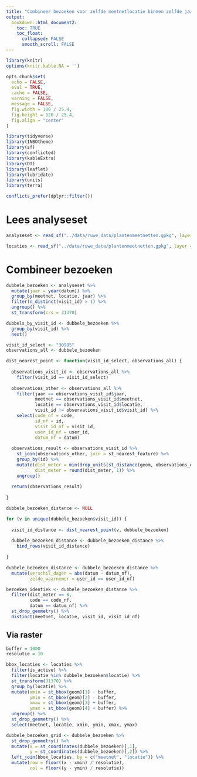 ```yaml
---
title: "Combineer bezoeken voor zelfde meetnetlocatie binnen zelfde jaar"
output:
  bookdown::html_document2:
    toc: TRUE
    toc_float:
      collapsed: FALSE
      smooth_scroll: FALSE
---
```


```r
library(knitr)
options(knitr.kable.NA = '')

opts_chunk$set(
  echo = FALSE, 
  eval = TRUE,
  cache = FALSE,
  warning = FALSE,
  message = FALSE,
  fig.width = 180 / 25.4,
  fig.height = 120 / 25.4,
  fig.align = "center"
)

```

```r

library(tidyverse)
library(INBOtheme)
library(sf)
library(conflicted)
library(kableExtra)
library(DT)
library(leaflet)
library(lubridate)
library(units)
library(terra)

conflicts_prefer(dplyr::filter())
```

# Lees analyseset

```r
analyseset <- read_sf("../data/ruwe_data/plantenmeetnetten.gpkg", layer = "analyseset")

locaties <- read_sf("../data/ruwe_data/plantenmeetnetten.gpkg", layer = "locaties")
```



# Combineer bezoeken

```r

dubbele_bezoeken <- analyseset %>%
  mutate(jaar = year(datum)) %>%
  group_by(meetnet, locatie, jaar) %>%
  filter(n_distinct(visit_id) > 1) %>%
  ungroup() %>%
  st_transform(crs = 31370)

dubbels_by_visit_id <- dubbele_bezoeken %>%
  group_by(visit_id) %>%
  nest()

visit_id_select <- "30985"
observations_all <- dubbele_bezoeken

dist_nearest_point <- function(visit_id_select, observations_all) {
  
  observations_visit_id <- observations_all %>%
    filter(visit_id == visit_id_select)
  
  observations_other <- observations_all %>%
    filter(jaar == observations_visit_id$jaar,
           meetnet == observations_visit_id$meetnet,
           locatie == observations_visit_id$locatie,
           visit_id != observations_visit_id$visit_id) %>%
    select(code_nf = code,
           id_nf = id,
           visit_id_nf = visit_id,
           user_id_nf = user_id,
           datum_nf = datum)
  
  observations_result <- observations_visit_id %>%
    st_join(observations_other, join = st_nearest_feature) %>%
    group_by(id) %>%
    mutate(dist_meter = min(drop_units(st_distance(geom, observations_other))),
           dist_meter = round(dist_meter, 1)) %>%
    ungroup() 
  
  return(observations_result)
            
}

dubbele_bezoeken_distance <- NULL

for (v in unique(dubbele_bezoeken$visit_id)) {
  
  visit_id_distance <- dist_nearest_point(v, dubbele_bezoeken) 
  
  dubbele_bezoeken_distance <- dubbele_bezoeken_distance %>%
    bind_rows(visit_id_distance)
  
}

dubbele_bezoeken_distance <- dubbele_bezoeken_distance %>%
  mutate(verschil_dagen = abs(datum - datum_nf),
         zelde_waarnemer = user_id == user_id_nf)

bezoeken_identiek <- dubbele_bezoeken_distance %>%
  filter(dist_meter == 0,
         code == code_nf,
         datum == datum_nf) %>%
  st_drop_geometry() %>%
  distinct(meetnet, locatie, visit_id, visit_id_nf)
```

## Via raster

```r

buffer = 1000
resolutie = 10

bbox_locaties <- locaties %>%
  filter(is_active) %>%
  filter(locatie %in% dubbele_bezoeken$locatie) %>%
  st_transform(31370) %>%
  group_by(locatie) %>%
  mutate(xmin = st_bbox(geom)[1] - buffer,
         ymin = st_bbox(geom)[2] - buffer,
         xmax = st_bbox(geom)[3] + buffer,
         ymax = st_bbox(geom)[4] + buffer) %>%
  ungroup() %>%
  st_drop_geometry() %>%
  select(meetnet, locatie, xmin, ymin, xmax, ymax)

dubbele_bezoeken_grid <- dubbele_bezoeken %>%
  st_drop_geometry() %>%
  mutate(x = st_coordinates(dubbele_bezoeken)[,1],
         y = st_coordinates(dubbele_bezoeken)[,2]) %>%
  left_join(bbox_locaties, by = c("meetnet", "locatie")) %>%
  mutate(row = floor((x - xmin) / resolutie),
         col = floor((y - ymin) / resolutie))


```

